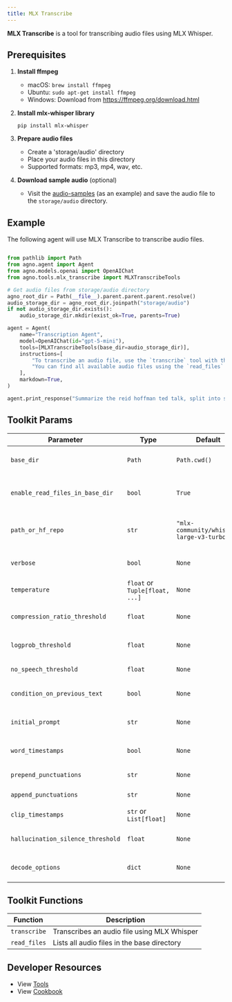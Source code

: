 ```yaml
---
title: MLX Transcribe
---
```


**MLX Transcribe** is a tool for transcribing audio files using MLX Whisper.

## Prerequisites

1. **Install ffmpeg**

   - macOS: `brew install ffmpeg`
   - Ubuntu: `sudo apt-get install ffmpeg`
   - Windows: Download from https://ffmpeg.org/download.html

2. **Install mlx-whisper library**

   ```shell
   pip install mlx-whisper
   ```

3. **Prepare audio files**

   - Create a 'storage/audio' directory
   - Place your audio files in this directory
   - Supported formats: mp3, mp4, wav, etc.

4. **Download sample audio** (optional)
   - Visit the [audio-samples](https://audio-samples.github.io/) (as an example) and save the audio file to the `storage/audio` directory.

## Example

The following agent will use MLX Transcribe to transcribe audio files.

```python cookbook/tools/mlx_transcribe_tools.py

from pathlib import Path
from agno.agent import Agent
from agno.models.openai import OpenAIChat
from agno.tools.mlx_transcribe import MLXTranscribeTools

# Get audio files from storage/audio directory
agno_root_dir = Path(__file__).parent.parent.parent.resolve()
audio_storage_dir = agno_root_dir.joinpath("storage/audio")
if not audio_storage_dir.exists():
    audio_storage_dir.mkdir(exist_ok=True, parents=True)

agent = Agent(
    name="Transcription Agent",
    model=OpenAIChat(id="gpt-5-mini"),
    tools=[MLXTranscribeTools(base_dir=audio_storage_dir)],
    instructions=[
        "To transcribe an audio file, use the `transcribe` tool with the name of the audio file as the argument.",
        "You can find all available audio files using the `read_files` tool.",
    ],
    markdown=True,
)

agent.print_response("Summarize the reid hoffman ted talk, split into sections", stream=True)
```

## Toolkit Params

| Parameter                         | Type                           | Default                                  | Description                                 |
| --------------------------------- | ------------------------------ | ---------------------------------------- | ------------------------------------------- |
| `base_dir`                        | `Path`                         | `Path.cwd()`                             | Base directory for audio files              |
| `enable_read_files_in_base_dir`          | `bool`                         | `True`                                   | Whether to register the read_files function |
| `path_or_hf_repo`                 | `str`                          | `"mlx-community/whisper-large-v3-turbo"` | Path or HuggingFace repo for the model      |
| `verbose`                         | `bool`                         | `None`                                   | Enable verbose output                       |
| `temperature`                     | `float` or `Tuple[float, ...]` | `None`                                   | Temperature for sampling                    |
| `compression_ratio_threshold`     | `float`                        | `None`                                   | Compression ratio threshold                 |
| `logprob_threshold`               | `float`                        | `None`                                   | Log probability threshold                   |
| `no_speech_threshold`             | `float`                        | `None`                                   | No speech threshold                         |
| `condition_on_previous_text`      | `bool`                         | `None`                                   | Whether to condition on previous text       |
| `initial_prompt`                  | `str`                          | `None`                                   | Initial prompt for transcription            |
| `word_timestamps`                 | `bool`                         | `None`                                   | Enable word-level timestamps                |
| `prepend_punctuations`            | `str`                          | `None`                                   | Punctuations to prepend                     |
| `append_punctuations`             | `str`                          | `None`                                   | Punctuations to append                      |
| `clip_timestamps`                 | `str` or `List[float]`         | `None`                                   | Clip timestamps                             |
| `hallucination_silence_threshold` | `float`                        | `None`                                   | Hallucination silence threshold             |
| `decode_options`                  | `dict`                         | `None`                                   | Additional decoding options                 |

## Toolkit Functions

| Function     | Description                                 |
| ------------ | ------------------------------------------- |
| `transcribe` | Transcribes an audio file using MLX Whisper |
| `read_files` | Lists all audio files in the base directory |

## Developer Resources

- View [Tools](https://github.com/agno-agi/agno/blob/main/libs/agno/agno/tools/mlx_transcribe.py)
- View [Cookbook](https://github.com/agno-agi/agno/tree/v2.0/cookbook/tools/mlx_transcribe_tools.py)
